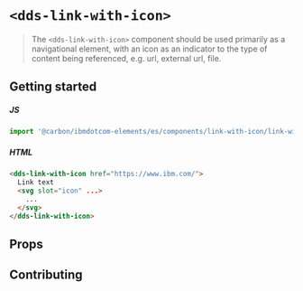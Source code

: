 
# `<dds-link-with-icon>`

> The `<dds-link-with-icon>` component should be used primarily as a navigational element,
> with an icon as an indicator to the type of content being referenced, e.g.
> url, external url, file.

<Preview withToolbar>
  <Story id="components-link-with-icon--default" height="120px" />
</Preview>

## Getting started

##### JS

```javascript
import '@carbon/ibmdotcom-elements/es/components/link-with-icon/link-with-icon';
```

##### HTML

```html
<dds-link-with-icon href="https://www.ibm.com/">
  Link text
  <svg slot="icon" ...>
    ...
  </svg>
</dds-link-with-icon>
```

## Props

<Props of="dds-link-with-icon" />

## Contributing

<Description markdown={contributing} />
